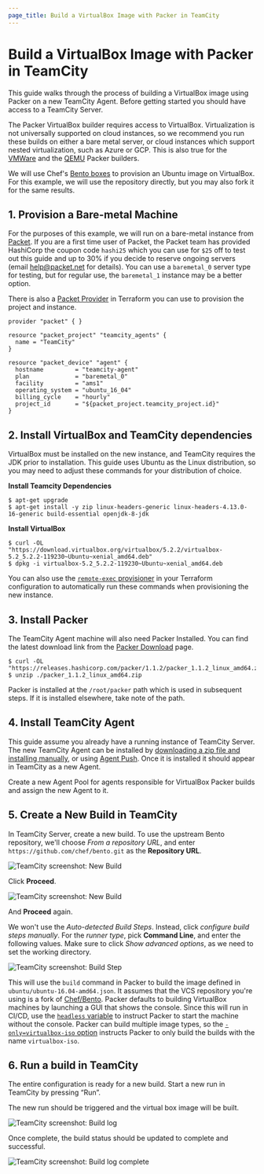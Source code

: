 ```yaml
---
page_title: Build a VirtualBox Image with Packer in TeamCity
---
```


# Build a VirtualBox Image with Packer in TeamCity

This guide walks through the process of building a VirtualBox image using
Packer on a new TeamCity Agent. Before getting started you should have access
to a TeamCity Server.

The Packer VirtualBox builder requires access to VirtualBox. Virtualization is
not universally supported on cloud instances, so we recommend you run these
builds on either a bare metal server, or cloud instances which support nested
virtualization, such as Azure or GCP. This is also true for the
[VMWare](/docs/builders/vmware) and the [QEMU](/docs/builders/qemu)
Packer builders.

We will use Chef's [Bento boxes](https://github.com/chef/bento) to provision an
Ubuntu image on VirtualBox. For this example, we will use the repository
directly, but you may also fork it for the same results.

## 1. Provision a Bare-metal Machine

For the purposes of this example, we will run on a bare-metal instance from
[Packet](https://www.packet.net/). If you are a first time user of Packet, the
Packet team has provided HashiCorp the coupon code `hashi25` which you can use
for `$25` off to test out this guide and up to 30&#x25; if you decide to
reserve ongoing servers (email help@packet.net for details). You can use
a `baremetal_0` server type for testing, but for regular use, the `baremetal_1`
instance may be a better option.

There is also a [Packet
Provider](https://www.terraform.io/docs/providers/packet/index.html) in
Terraform you can use to provision the project and instance.

```hcl
provider "packet" { }

resource "packet_project" "teamcity_agents" {
  name = "TeamCity"
}

resource "packet_device" "agent" {
  hostname         = "teamcity-agent"
  plan             = "baremetal_0"
  facility         = "ams1"
  operating_system = "ubuntu_16_04"
  billing_cycle    = "hourly"
  project_id       = "${packet_project.teamcity_project.id}"
}
```

## 2. Install VirtualBox and TeamCity dependencies

VirtualBox must be installed on the new instance, and TeamCity requires the JDK
prior to installation. This guide uses Ubuntu as the Linux distribution, so you
may need to adjust these commands for your distribution of choice.

**Install Teamcity Dependencies**

```shell-session
$ apt-get upgrade
$ apt-get install -y zip linux-headers-generic linux-headers-4.13.0-16-generic build-essential openjdk-8-jdk
```

**Install VirtualBox**

```shell-session
$ curl -OL "https://download.virtualbox.org/virtualbox/5.2.2/virtualbox-5.2_5.2.2-119230~Ubuntu~xenial_amd64.deb"
$ dpkg -i virtualbox-5.2_5.2.2-119230~Ubuntu~xenial_amd64.deb
```

You can also use the [`remote-exec`
provisioner](https://www.terraform.io/docs/provisioners/remote-exec.html) in
your Terraform configuration to automatically run these commands when
provisioning the new instance.

## 3. Install Packer

The TeamCity Agent machine will also need Packer Installed. You can find the
latest download link from the [Packer
Download](/downloads) page.

```shell-session
$ curl -OL "https://releases.hashicorp.com/packer/1.1.2/packer_1.1.2_linux_amd64.zip"
$ unzip ./packer_1.1.2_linux_amd64.zip
```

Packer is installed at the `/root/packer` path which is used in subsequent
steps. If it is installed elsewhere, take note of the path.

## 4. Install TeamCity Agent

This guide assume you already have a running instance of TeamCity Server. The
new TeamCity Agent can be installed by [downloading a zip file and installing
manually](https://confluence.jetbrains.com/display/TCD10//Setting+up+and+Running+Additional+Build+Agents#SettingupandRunningAdditionalBuildAgents-InstallingAdditionalBuildAgents),
or using [Agent
Push](https://confluence.jetbrains.com/display/TCD10//Setting+up+and+Running+Additional+Build+Agents#SettingupandRunningAdditionalBuildAgents-InstallingviaAgentPush).
Once it is installed it should appear in TeamCity as a new Agent.

Create a new Agent Pool for agents responsible for VirtualBox Packer builds and
assign the new Agent to it.

## 5. Create a New Build in TeamCity

In TeamCity Server, create a new build. To use the upstream Bento repository,
we'll choose _From a repository URL_, and enter
`https://github.com/chef/bento.git` as the **Repository URL**.

![TeamCity screenshot: New Build](/img/guides/teamcity_create_project_from_url-1.png)

Click **Proceed**.

![TeamCity screenshot: New Build](/img/guides/teamcity_create_project_from_url-2.png)

And **Proceed** again.

We won't use the _Auto-detected Build Steps_. Instead, click _configure build
steps manually_. For the _runner type_, pick **Command Line**, and enter the
following values. Make sure to click _Show advanced options_, as we need to set
the working directory.

![TeamCity screenshot: Build Step](/img/guides/teamcity_build_configuration.png)

This will use the `build` command in Packer to build the image defined in
`ubuntu/ubuntu-16.04-amd64.json`. It assumes that the VCS repository you're
using is a fork of [Chef/Bento](https://github.com/chef/bento). Packer defaults
to building VirtualBox machines by launching a GUI that shows the console.
Since this will run in CI/CD, use the [`headless`
variable](/docs/builders/virtualbox-iso#headless) to instruct Packer to
start the machine without the console. Packer can build multiple image types,
so the [`-only=virtualbox-iso`
option](/docs/commands/build#only-foo-bar-baz) instructs Packer to only
build the builds with the name `virtualbox-iso`.

## 6. Run a build in TeamCity

The entire configuration is ready for a new build. Start a new run in TeamCity
by pressing “Run”.

The new run should be triggered and the virtual box image will be built.

![TeamCity screenshot: Build log](/img/guides/teamcity_build_log.png)

Once complete, the build status should be updated to complete and successful.

![TeamCity screenshot: Build log complete](/img/guides/teamcity_build_log_complete.png)
